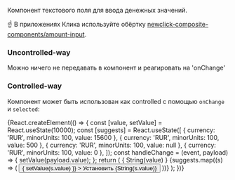 

Компонент текстового поля для ввода денежных значений.

☝️ В приложениях Клика используйте обёртку [newclick-composite-components/amount-input](http://digital/demo/newclick-composite-components/master/?path=/docs/form-amountinput--basic).

<AmountInput bold={false} />


### Uncontrolled-way

Можно ничего не передавать в компонент и реагировать на 'onChange'

<Preview>
    <AmountInput />
</Preview>

### Controlled-way

Компонент может быть использован как controlled с помощью `onChange` и `selected`:

<Preview>
    {React.createElement(() => {
        const [value, setValue] = React.useState(10000);
        const [suggests] = React.useState([
            { currency: 'RUR', minorUnits: 100, value: 15600 },
            { currency: 'RUR', minorUnits: 100, value: 500 },
            { currency: 'RUR', minorUnits: 100, value: null },
            { currency: 'RUR', minorUnits: 100, value: 0 },
        ]);
        const handleChange = (event, payload) => {
            setValue(payload.value);
        };
        return (
            <Container>
                <Row align="middle">
                    <Col>
                        <AmountInput
                            value={value}
                            onChange={handleChange}
                        />
                    </Col>
                    <Col>
                        { String(value) }
                    </Col>
                    {suggests.map((s) => (
                        <button
                            onClick={() => { setValue(s.value) }}
                        >
                           Установить {String(s.value)}
                        </button>
                    ))}
                </Row>
            </Container>
        );
    })}
</Preview>
